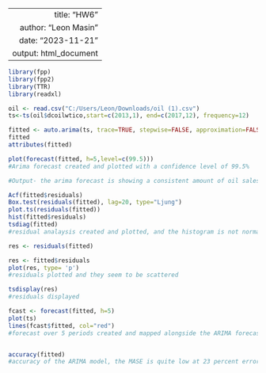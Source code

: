 |                       |
  |----------------------:|
  |          title: "HW6" |
  |  author: "Leon Masin" |
  |    date: "2023-11-21" |
  | output: html_document |
  
  ```{r}

library(fpp)
library(fpp2)
library(TTR)
library(readxl)

oil <- read.csv("C:/Users/Leon/Downloads/oil (1).csv")
ts<-ts(oil$dcoilwtico,start=c(2013,1), end=c(2017,12), frequency=12)

fitted <- auto.arima(ts, trace=TRUE, stepwise=FALSE, approximation=FALSE)
fitted
attributes(fitted)

plot(forecast(fitted, h=5,level=c(99.5)))
#Arima forecast created and plotted with a confidence level of 99.5%

#Output- the arima forecast is showing a consistent amount of oil sales for the next two years

Acf(fitted$residuals)
Box.test(residuals(fitted), lag=20, type="Ljung")
plot.ts(residuals(fitted))
hist(fitted$residuals)
tsdiag(fitted)
#residual analaysis created and plotted, and the histogram is not normally distributed/ACF has serious lag touching the blue lines

res <- residuals(fitted)

res <- fitted$residuals
plot(res, type= 'p')
#residuals plotted and they seem to be scattered

tsdisplay(res)
#residuals displayed

fcast <- forecast(fitted, h=5)
plot(ts)
lines(fcast$fitted, col="red")
#forecast over 5 periods created and mapped alongside the ARIMA forecast, the forecast seems to be incredibly accurate 


accuracy(fitted)
#accuracy of the ARIMA model, the MASE is quite low at 23 percent error


```